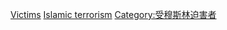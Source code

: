 {{portal|恐怖主義}}

[[Category:伊斯兰教恐怖主义|Victims]]
[[Category:恐怖主義受害者|Islamic terrorism]]
[[Category:受穆斯林迫害者|Category:受穆斯林迫害者]]